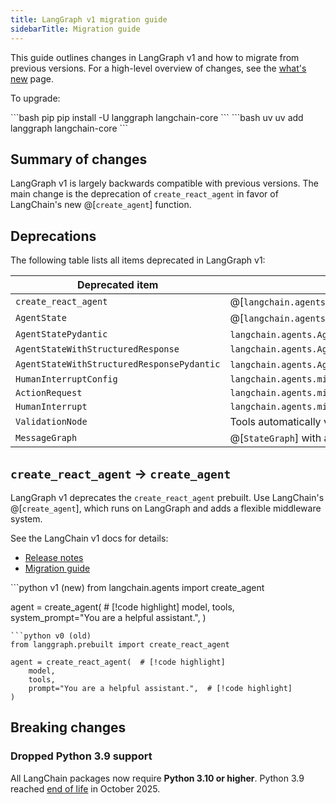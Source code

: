 ```yaml
---
title: LangGraph v1 migration guide
sidebarTitle: Migration guide
---
```


This guide outlines changes in LangGraph v1 and how to migrate from previous versions. For a high-level overview of changes, see the [what's new](/oss/releases/langgraph-v1) page.

To upgrade:

<CodeGroup>
```bash pip
pip install -U langgraph langchain-core
```
```bash uv
uv add langgraph langchain-core
```
</CodeGroup>

## Summary of changes

LangGraph v1 is largely backwards compatible with previous versions. The main change is the deprecation of `create_react_agent` in favor of LangChain's new @[`create_agent`] function.

## Deprecations

The following table lists all items deprecated in LangGraph v1:

| Deprecated item | Alternative |
|----------------|-------------|
| `create_react_agent` | @[`langchain.agents.create_agent`][create_agent] |
| `AgentState` | @[`langchain.agents.AgentState`][AgentState] |
| `AgentStatePydantic` | `langchain.agents.AgentState` (no more pydantic state) |
| `AgentStateWithStructuredResponse` | `langchain.agents.AgentState` |
| `AgentStateWithStructuredResponsePydantic` | `langchain.agents.AgentState` (no more pydantic state) |
| `HumanInterruptConfig` | `langchain.agents.middleware.human_in_the_loop.InterruptOnConfig` |
| `ActionRequest` | `langchain.agents.middleware.human_in_the_loop.InterruptOnConfig` |
| `HumanInterrupt` | `langchain.agents.middleware.human_in_the_loop.HITLRequest` |
| `ValidationNode` | Tools automatically validate input with @[`create_agent`] |
| `MessageGraph` | @[`StateGraph`] with a `messages` key, like @[`create_agent`] provides |

## `create_react_agent` → `create_agent`

LangGraph v1 deprecates the `create_react_agent` prebuilt. Use LangChain's @[`create_agent`], which runs on LangGraph and adds a flexible middleware system.

See the LangChain v1 docs for details:

- [Release notes](/oss/releases/langchain-v1#createagent)
- [Migration guide](/oss/migrate/langchain-v1#migrate-to-create_agent)

<CodeGroup>
```python v1 (new)
from langchain.agents import create_agent

agent = create_agent(  # [!code highlight]
    model,
    tools,
    system_prompt="You are a helpful assistant.",
)
```
```python v0 (old)
from langgraph.prebuilt import create_react_agent

agent = create_react_agent(  # [!code highlight]
    model,
    tools,
    prompt="You are a helpful assistant.",  # [!code highlight]
)
```
</CodeGroup>

## Breaking changes

### Dropped Python 3.9 support

All LangChain packages now require **Python 3.10 or higher**. Python 3.9 reached [end of life](https://devguide.python.org/versions/) in October 2025.
